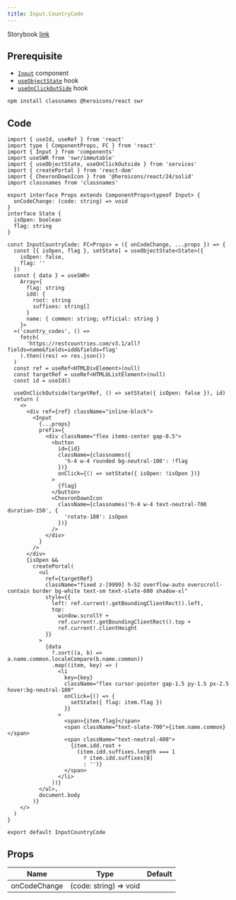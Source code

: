 ```yaml
---
title: Input.CountryCode
---
```


Storybook [link](https://components.kidow.me/?path=/story/inputs-input--country-code)

## Prerequisite

- [`Input`](/docs/components/Input) component
- [`useObjectState`](/docs/hooks/useObjectState) hook
- [`useOnClickOutSide`](/docs/hooks/useOnClickOutSide) hook

```bash npm2yarn
npm install classnames @heroicons/react swr
```

## Code

```tsx title="components/Input/CountryCode/index.tsx"
import { useId, useRef } from 'react'
import type { ComponentProps, FC } from 'react'
import { Input } from 'components'
import useSWR from 'swr/immutable'
import { useObjectState, useOnClickOutside } from 'services'
import { createPortal } from 'react-dom'
import { ChevronDownIcon } from '@heroicons/react/24/solid'
import classnames from 'classnames'

export interface Props extends ComponentProps<typeof Input> {
  onCodeChange: (code: string) => void
}
interface State {
  isOpen: boolean
  flag: string
}

const InputCountryCode: FC<Props> = ({ onCodeChange, ...props }) => {
  const [{ isOpen, flag }, setState] = useObjectState<State>({
    isOpen: false,
    flag: ''
  })
  const { data } = useSWR<
    Array<{
      flag: string
      idd: {
        root: string
        suffixes: string[]
      }
      name: { common: string; official: string }
    }>
  >('country_codes', () =>
    fetch(
      'https://restcountries.com/v3.1/all?fields=name&fields=idd&fields=flag'
    ).then((res) => res.json())
  )
  const ref = useRef<HTMLDivElement>(null)
  const targetRef = useRef<HTMLUListElement>(null)
  const id = useId()

  useOnClickOutside(targetRef, () => setState({ isOpen: false }), id)
  return (
    <>
      <div ref={ref} className="inline-block">
        <Input
          {...props}
          prefix={
            <div className="flex items-center gap-0.5">
              <button
                id={id}
                className={classnames({
                  'h-4 w-4 rounded bg-neutral-100': !flag
                })}
                onClick={() => setState({ isOpen: !isOpen })}
              >
                {flag}
              </button>
              <ChevronDownIcon
                className={classnames('h-4 w-4 text-neutral-700 duration-150', {
                  'rotate-180': isOpen
                })}
              />
            </div>
          }
        />
      </div>
      {isOpen &&
        createPortal(
          <ul
            ref={targetRef}
            className="fixed z-[9999] h-52 overflow-auto overscroll-contain border bg-white text-sm text-slate-600 shadow-xl"
            style={{
              left: ref.current!.getBoundingClientRect().left,
              top:
                window.scrollY +
                ref.current!.getBoundingClientRect().top +
                ref.current!.clientHeight
            }}
          >
            {data
              ?.sort((a, b) => a.name.common.localeCompare(b.name.common))
              .map((item, key) => (
                <li
                  key={key}
                  className="flex cursor-pointer gap-1.5 py-1.5 px-2.5 hover:bg-neutral-100"
                  onClick={() => {
                    setState({ flag: item.flag })
                  }}
                >
                  <span>{item.flag}</span>
                  <span className="text-slate-700">{item.name.common}</span>
                  <span className="text-neutral-400">
                    {item.idd.root +
                      (item.idd.suffixes.length === 1
                        ? item.idd.suffixes[0]
                        : '')}
                  </span>
                </li>
              ))}
          </ul>,
          document.body
        )}
    </>
  )
}

export default InputCountryCode
```

## Props

| Name         | Type                   | Default |
| ------------ | ---------------------- | ------- |
| onCodeChange | (code: string) => void |         |
